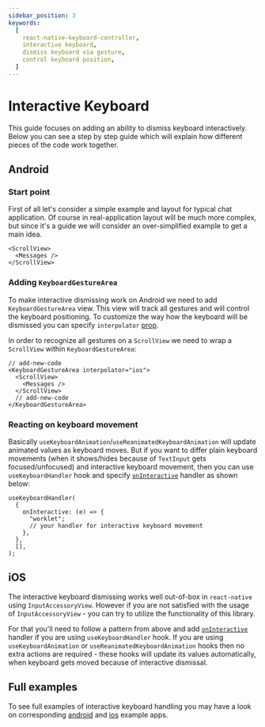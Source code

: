 ```yaml
---
sidebar_position: 3
keywords:
  [
    react-native-keyboard-controller,
    interactive keyboard,
    dismiss keyboard via gesture,
    control keyboard position,
  ]
---
```


# Interactive Keyboard

This guide focuses on adding an ability to dismiss keyboard interactively. Below you can see a step by step guide which will explain how different pieces of the code work together.


<div style={{ display: "flex", justifyContent: "center", marginBottom: 20 }}>
  <Lottie
    className="lottie"
    animationData={lottie}
    style={{ width: 400, height: 400 }}
    loop
  />
</div>

## Android

### Start point

First of all let's consider a simple example and layout for typical chat application. Of course in real-application layout will be much more complex, but since it's a guide we will consider an over-simplified example to get a main idea.

```tsx
<ScrollView>
  <Messages />
</ScrollView>
```

### Adding `KeyboardGestureArea`

To make interactive dismissing work on Android we need to add `KeyboardGestureArea` view. This view will track all gestures and will control the keyboard positioning. To customize the way how the keyboard will be dismissed you can specify `interpolator` [prop](../api/keyboard-gesture-area.md#interpolator-).

In order to recognize all gestures on a `ScrollView` we need to wrap a `ScrollView` within `KeyboardGestureArea`:

```tsx
// add-new-code
<KeyboardGestureArea interpolator="ios">
  <ScrollView>
    <Messages />
  </ScrollView>
  // add-new-code
</KeyboardGestureArea>
```

### Reacting on keyboard movement

Basically `useKeyboardAnimation`/`useReanimatedKeyboardAnimation` will update animated values as keyboard moves. But if you want to differ plain keyboard movements (when it shows/hides because of `TextInput` gets focused/unfocused) and interactive keyboard movement, then you can use `useKeyboardHandler` hook and specify [`onInteractive`](../api/hooks/keyboard/use-keyboard-handler/index.mdx#oninteractive) handler as shown below:

```tsx
useKeyboardHandler(
  {
    onInteractive: (e) => {
      "worklet";
      // your handler for interactive keyboard movement
    },
  },
  [],
);
```

## iOS

The interactive keyboard dismissing works well out-of-box in `react-native` using `InputAccessoryView`. However if you are not satisfied with the usage of `InputAccessoryView` - you can try to utilize the functionality of this library.

For that you'll need to follow a pattern from above and add [`onInteractive`](../api/hooks/keyboard/use-keyboard-handler/index.mdx#oninteractive) handler if you are using `useKeyboardHandler` hook. If you are using `useKeyboardAnimation` or `useReanimatedKeyboardAnimation` hooks then no extra actions are required - these hooks will update its values automatically, when keyboard gets moved because of interactive dismissal.

## Full examples

To see full examples of interactive keyboard handling you may have a look on corresponding [android](https://github.com/kirillzyusko/react-native-keyboard-controller/blob/main/example/src/screens/Examples/InteractiveKeyboard/index.tsx) and [ios](https://github.com/kirillzyusko/react-native-keyboard-controller/blob/main/example/src/screens/Examples/InteractiveKeyboardIOS/index.tsx) example apps.
